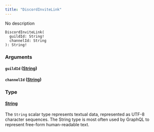 ```yaml
---
title: "DiscordInviteLink"
---
```


No description

```
DiscordInviteLink(
  guildId: String!
  channelId: String
): String!

```

### Arguments[](#arguments "Direct link to heading")

#### `guildId` ([String](/developer/graphql-api/references/scalars/string))[](#guildid-string "Direct link to heading")

#### `channelId` ([String](/developer/graphql-api/references/scalars/string))[](#channelid-string "Direct link to heading")

### Type[](#type "Direct link to heading")

#### [String](/developer/graphql-api/references/scalars/string)[](#string "Direct link to heading")

The `String` scalar type represents textual data, represented as UTF-8 character sequences. The String type is most often used by GraphQL to represent free-form human-readable text.
